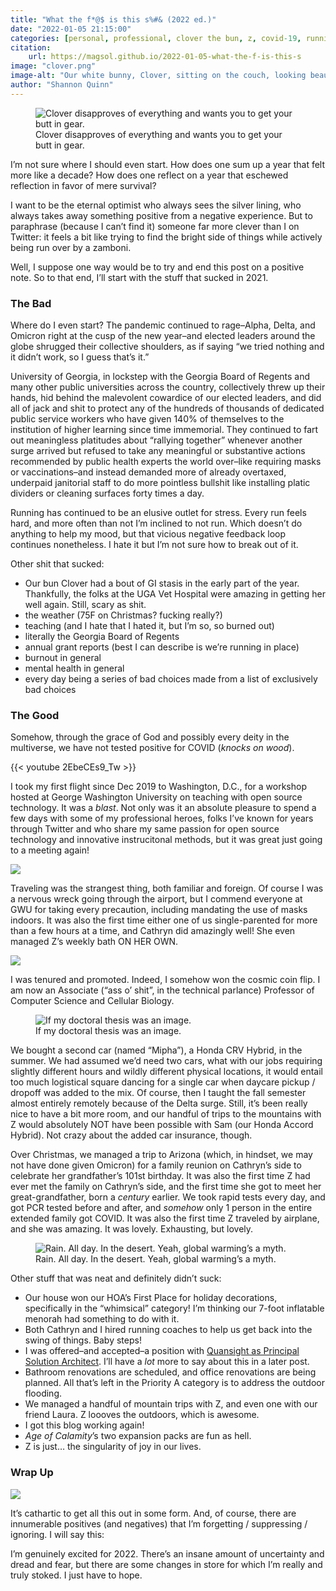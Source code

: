 ```yaml
---
title: "What the f*@$ is this s%#& (2022 ed.)"
date: "2022-01-05 21:15:00"
categories: [personal, professional, clover the bun, z, covid-19, running, professor, university, quansight, travel, holidays, year in review]
citation:
    url: https://magsol.github.io/2022-01-05-what-the-f-is-this-s
image: "clover.png"
image-alt: "Our white bunny, Clover, sitting on the couch, looking beautiful."
author: "Shannon Quinn"
---
```

![Clover disapproves of everything and wants you to get your butt in gear.](clover.png){.preview-image fig-alt="Our white bunny, Clover, sitting on the couch, looking beautiful."}

I'm not sure where I should even start. How does one sum up a year that felt more like a decade? How does one reflect on a year that eschewed reflection in favor of mere survival?

I want to be the eternal optimist who always sees the silver lining, who always takes away something positive from a negative experience. But to paraphrase (because I can't find it) someone far more clever than I on Twitter: it feels a bit like trying to find the bright side of things while actively being run over by a zamboni.

Well, I suppose one way would be to try and end this post on a positive note. So to that end, I'll start with the stuff that sucked in 2021.

### The Bad

Where do I even start? The pandemic continued to rage--Alpha, Delta, and Omicron right at the cusp of the new year--and elected leaders around the globe shrugged their collective shoulders, as if saying "we tried nothing and it didn't work, so I guess that's it."

University of Georgia, in lockstep with the Georgia Board of Regents and many other public universities across the country, collectively threw up their hands, hid behind the malevolent cowardice of our elected leaders, and did all of jack and shit to protect any of the hundreds of thousands of dedicated public service workers who have given 140% of themselves to the institution of higher learning since time immemorial. They continued to fart out meaningless platitudes about "rallying together" whenever another surge arrived but refused to take any meaningful or substantive actions recommended by public health experts the world over--like requiring masks or vaccinations--and instead demanded more of already overtaxed, underpaid janitorial staff to do more pointless bullshit like installing platic dividers or cleaning surfaces forty times a day.

Running has continued to be an elusive outlet for stress. Every run feels hard, and more often than not I'm inclined to not run. Which doesn't do anything to help my mood, but that vicious negative feedback loop continues nonetheless. I hate it but I'm not sure how to break out of it.

Other shit that sucked:

 - Our bun Clover had a bout of GI stasis in the early part of the year. Thankfully, the folks at the UGA Vet Hospital were amazing in getting her well again. Still, scary as shit.
 - the weather (75F on Christmas? fucking really?)
 - teaching (and I hate that I hated it, but I'm so, so burned out)
 - literally the Georgia Board of Regents
 - annual grant reports (best I can describe is we're running in place)
 - burnout in general
 - mental health in general
 - every day being a series of bad choices made from a list of exclusively bad choices

### The Good

Somehow, through the grace of God and possibly every deity in the multiverse, we have not tested positive for COVID (*knocks on wood*).

{{< youtube 2EbeCEs9_Tw >}}

I took my first flight since Dec 2019 to Washington, D.C., for a workshop hosted at George Washington University on teaching with open source technology. It was a *blast*. Not only was it an absolute pleasure to spend a few days with some of my professional heroes, folks I've known for years through Twitter and who share my same passion for open source technology and innovative instrucitonal methods, but it was great just going to a meeting again!

![](dc-workshop.jpg){.preview-image fig-alt="Group photo from the GW workshop event. Importantly: everyone is wearing a mask!"}

Traveling was the strangest thing, both familiar and foreign. Of course I was a nervous wreck going through the airport, but I commend everyone at GWU for taking every precaution, including mandating the use of masks indoors. It was also the first time either one of us single-parented for more than a few hours at a time, and Cathryn did amazingly well! She even managed Z's weekly bath ON HER OWN.

![](sunrise.png){.preview-image fig-alt="Sunrise from the airport in Atlanta, GA."}

I was tenured and promoted. Indeed, I somehow won the cosmic coin flip. I am now an Associate ("ass o' shit", in the technical parlance) Professor of Computer Science and Cellular Biology.

![If my doctoral thesis was an image.](phd-thesis.jpg){.preview-image fig-alt="An abstract image generated from my thesis title; arguably, an early diffuser model."}

We bought a second car (named "Mipha"), a Honda CRV Hybrid, in the summer. We had assumed we'd need two cars, what with our jobs requiring slightly different hours and wildly different physical locations, it would entail too much logistical square dancing for a single car when daycare pickup / dropoff was added to the mix. Of course, then I taught the fall semester almost entirely remotely because of the Delta surge. Still, it's been really nice to have a bit more room, and our handful of trips to the mountains with Z would absolutely NOT have been possible with Sam (our Honda Accord Hybrid). Not crazy about the added car insurance, though.

Over Christmas, we managed a trip to Arizona (which, in hindset, we may not have done given Omicron) for a family reunion on Cathryn's side to celebrate her grandfather's 101st birthday. It was also the first time Z had ever met the family on Cathryn's side, and the first time she got to meet her great-grandfather, born a *century* earlier. We took rapid tests every day, and got PCR tested before and after, and *somehow* only 1 person in the entire extended family got COVID. It was also the first time Z traveled by airplane, and she was amazing. It was lovely. Exhausting, but lovely.

![Rain. All day. In the desert. Yeah, global warming's a myth.](desert.png){.preview-image fig-alt="Photo of the outside of our Arizona hotel, where oddly enough it's raining."}

Other stuff that was neat and definitely didn't suck:

 - Our house won our HOA's First Place for holiday decorations, specifically in the "whimsical" category! I'm thinking our 7-foot inflatable menorah had something to do with it.
 - Both Cathryn and I hired running coaches to help us get back into the swing of things. Baby steps!
 - I was offered--and accepted--a position with [Quansight as Principal Solution Architect](https://quansight.com). I'll have a *lot* more to say about this in a later post.
 - Bathroom renovations are scheduled, and office renovations are being planned. All that's left in the Priority A category is to address the outdoor flooding.
 - We managed a handful of mountain trips with Z, and even one with our friend Laura. Z loooves the outdoors, which is awesome.
 - I got this blog working again!
 - *Age of Calamity*'s two expansion packs are fun as hell.
 - Z is just... the singularity of joy in our lives.
 
### Wrap Up

![](jump.png){.preview-image fig-alt="Photo of the hopscotch blocks in the park down the street from our house."}

It's cathartic to get all this out in some form. And, of course, there are innumerable positives (and negatives) that I'm forgetting / suppressing / ignoring. I will say this:

I'm genuinely excited for 2022. There's an insane amount of uncertainty and dread and fear, but there are some changes in store for which I'm really and truly stoked. I just have to hope.